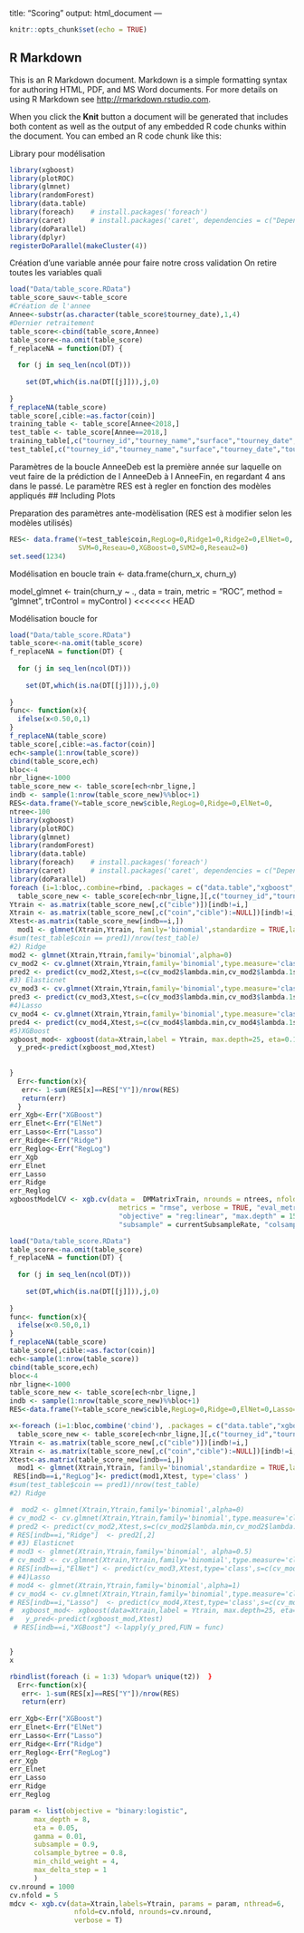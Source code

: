 title: "Scoring"
output: html_document
---

```{r setup, include=FALSE}
knitr::opts_chunk$set(echo = TRUE)
```

## R Markdown

This is an R Markdown document. Markdown is a simple formatting syntax for authoring HTML, PDF, and MS Word documents. For more details on using R Markdown see <http://rmarkdown.rstudio.com>.

When you click the **Knit** button a document will be generated that includes both content as well as the output of any embedded R code chunks within the document. You can embed an R code chunk like this:

Library pour modélisation
```{r}
library(xgboost)
library(plotROC)
library(glmnet)
library(randomForest)
library(data.table)
library(foreach)    # install.packages('foreach')
library(caret)      # install.packages('caret', dependencies = c("Depends", "Suggests"))
library(doParallel) 
library(dplyr)
registerDoParallel(makeCluster(4))
```

Création d'une variable année pour faire notre cross validation
On retire toutes les variables quali
```{r}
load("Data/table_score.RData")
table_score_sauv<-table_score
#Création de l'annee
Annee<-substr(as.character(table_score$tourney_date),1,4)
#Dernier retraitement 
table_score<-cbind(table_score,Annee)
table_score<-na.omit(table_score)
f_replaceNA = function(DT) {
  
  for (j in seq_len(ncol(DT)))
    
    set(DT,which(is.na(DT[[j]])),j,0)
  
}
f_replaceNA(table_score)
table_score[,cible:=as.factor(coin)]
training_table <- table_score[Annee<2018,]
test_table <- table_score[Annee==2018,]
training_table[,c("tourney_id","tourney_name","surface","tourney_date","tourney_level","match_num","round","round_num","p1_id","p1_name","p2_id","p2_name") := NULL]
test_table[,c("tourney_id","tourney_name","surface","tourney_date","tourney_level","match_num","round","round_num","p1_id","p1_name","p2_id","p2_name") := NULL]
```
Paramètres de la boucle AnneeDeb est la première année sur laquelle 
on veut faire de la prédiction de l AnneeDeb à l AnneeFin, en regardant 4
ans dans le passé.
Le paramètre RES est à regler en fonction des modèles appliqués
## Including Plots

Preparation des paramètres ante-modèlisation (RES est à modifier selon les modèles utilisés)
```{r}
RES<- data.frame(Y=test_table$coin,RegLog=0,Ridge1=0,Ridge2=0,ElNet=0,
                 SVM=0,Reseau=0,XGBoost=0,SVM2=0,Reseau2=0)
set.seed(1234)
```

Modélisation en boucle
train <- data.frame(churn_x, churn_y)

model_glmnet <- train(churn_y ~ ., data = train,
  metric = "ROC",
  method = "glmnet",
  trControl = myControl
)
<<<<<<< HEAD

Modélisation boucle for
```{r}
load("Data/table_score.RData")
table_score<-na.omit(table_score)
f_replaceNA = function(DT) {
  
  for (j in seq_len(ncol(DT)))
    
    set(DT,which(is.na(DT[[j]])),j,0)
  
}
func<- function(x){
  ifelse(x<0.50,0,1)
}
f_replaceNA(table_score)
table_score[,cible:=as.factor(coin)]
ech<-sample(1:nrow(table_score))
cbind(table_score,ech)
bloc<-4
nbr_ligne<-1000
table_score_new <- table_score[ech<nbr_ligne,]
indb <- sample(1:nrow(table_score_new)%%bloc+1)
RES<-data.frame(Y=table_score_new$cible,RegLog=0,Ridge=0,ElNet=0,                  Lasso=0, SVM=0,Reseau=0,XGBoost=0,SVM2=0,Reseau2=0)
ntree<-100
library(xgboost)
library(plotROC)
library(glmnet)
library(randomForest)
library(data.table)
library(foreach)    # install.packages('foreach')
library(caret)      # install.packages('caret', dependencies = c("Depends", "Suggests"))
library(doParallel) 
foreach (i=1:bloc,.combine=rbind, .packages = c("data.table","xgboost","plotROC","glmnet","randomForest","caret","e1071"))  %dopar% {
  table_score_new <- table_score[ech<nbr_ligne,][,c("tourney_id","tourney_name","surface","tourney_date","tourney_level","match_num","round","round_num","p1_id","p1_name","p2_id","p2_name") := NULL]
Ytrain <- as.matrix(table_score_new[,c("cible")])[indb!=i,]
Xtrain <- as.matrix(table_score_new[,c("coin","cible"):=NULL])[indb!=i,]
Xtest<-as.matrix(table_score_new[indb==i,])
  mod1 <- glmnet(Xtrain,Ytrain, family='binomial',standardize = TRUE,lambda=0, alpha=0) # <------------ Reg log
#sum(test_table$coin == pred1)/nrow(test_table)
#2) Ridge
mod2 <- glmnet(Xtrain,Ytrain,family='binomial',alpha=0)
cv_mod2 <- cv.glmnet(Xtrain,Ytrain,family='binomial',type.measure='class',nfolds=10,alpha=0,keep=TRUE)
pred2 <- predict(cv_mod2,Xtest,s=c(cv_mod2$lambda.min,cv_mod2$lambda.1se),type='class')
#3) Elasticnet
cv_mod3 <- cv.glmnet(Xtrain,Ytrain,family='binomial',type.measure='class',nfolds=10,alpha=0.5,foldid=cv_mod2$foldid) 
pred3 <- predict(cv_mod3,Xtest,s=c(cv_mod3$lambda.min,cv_mod3$lambda.1se),type='class')
#4)Lasso
cv_mod4 <- cv.glmnet(Xtrain,Ytrain,family='binomial',type.measure='class',nfolds=10,alpha=1,keep=TRUE)
pred4 <- predict(cv_mod4,Xtest,s=c(cv_mod4$lambda.min,cv_mod4$lambda.1se),type='class')
#5)XGBoost
xgboost_mod<- xgboost(data=Xtrain,label = Ytrain, max.depth=25, eta=0.1, nrounds=32,objective="binary:logistic")
  y_pred<-predict(xgboost_mod,Xtest)
  
  
}
  Err<-function(x){
   err<- 1-sum(RES[x]==RES["Y"])/nrow(RES)
   return(err)
  }
err_Xgb<-Err("XGBoost")
err_Elnet<-Err("ElNet")
err_Lasso<-Err("Lasso")
err_Ridge<-Err("Ridge")
err_Reglog<-Err("RegLog")
err_Xgb
err_Elnet
err_Lasso
err_Ridge
err_Reglog
xgboostModelCV <- xgb.cv(data =  DMMatrixTrain, nrounds = ntrees, nfold = 5, showsd = TRUE, 
                           metrics = "rmse", verbose = TRUE, "eval_metric" = "rmse",
                           "objective" = "reg:linear", "max.depth" = 15, "eta" = 2/ntrees,                               
                           "subsample" = currentSubsampleRate, "colsample_bytree" = currentColsampleRate)
```

```{r}
load("Data/table_score.RData")
table_score<-na.omit(table_score)
f_replaceNA = function(DT) {
  
  for (j in seq_len(ncol(DT)))
    
    set(DT,which(is.na(DT[[j]])),j,0)
  
}
func<- function(x){
  ifelse(x<0.50,0,1)
}
f_replaceNA(table_score)
table_score[,cible:=as.factor(coin)]
ech<-sample(1:nrow(table_score))
cbind(table_score,ech)
bloc<-4
nbr_ligne<-1000
table_score_new <- table_score[ech<nbr_ligne,]
indb <- sample(1:nrow(table_score_new)%%bloc+1)
RES<-data.frame(Y=table_score_new$cible,RegLog=0,Ridge=0,ElNet=0,Lasso=0, SVM=0,Reseau=0,XGBoost=0,SVM2=0,Reseau2=0)

x<-foreach (i=1:bloc,combine('cbind'), .packages = c("data.table","xgboost","plotROC","glmnet","randomForest","caret","e1071"))  %dopar% {
  table_score_new <- table_score[ech<nbr_ligne,][,c("tourney_id","tourney_name","surface","tourney_date","tourney_level","match_num","round","round_num","p1_id","p1_name","p2_id","p2_name") := NULL]
Ytrain <- as.matrix(table_score_new[,c("cible")])[indb!=i,]
Xtrain <- as.matrix(table_score_new[,c("coin","cible"):=NULL])[indb!=i,]
Xtest<-as.matrix(table_score_new[indb==i,])
  mod1 <- glmnet(Xtrain,Ytrain, family='binomial',standardize = TRUE,lambda=0, alpha=0) # <------------ Reg log
 RES[indb==i,"RegLog"]<- predict(mod1,Xtest, type='class' ) 
#sum(test_table$coin == pred1)/nrow(test_table)
#2) Ridge

#  mod2 <- glmnet(Xtrain,Ytrain,family='binomial',alpha=0)
# cv_mod2 <- cv.glmnet(Xtrain,Ytrain,family='binomial',type.measure='class',nfolds=10,alpha=0,keep=TRUE)
# pred2 <- predict(cv_mod2,Xtest,s=c(cv_mod2$lambda.min,cv_mod2$lambda.1se),type='class')
# RES[indb==i,"Ridge"]  <- pred2[,2]
# #3) Elasticnet
# mod3 <- glmnet(Xtrain,Ytrain,family='binomial', alpha=0.5)
# cv_mod3 <- cv.glmnet(Xtrain,Ytrain,family='binomial',type.measure='class',nfolds=10,alpha=0.5,foldid=cv_mod2$foldid) 
# RES[indb==i,"ElNet"] <- predict(cv_mod3,Xtest,type='class',s=c(cv_mod3$lambda.min))
# #4)Lasso
# mod4 <- glmnet(Xtrain,Ytrain,family='binomial',alpha=1)
# cv_mod4 <- cv.glmnet(Xtrain,Ytrain,family='binomial',type.measure='class',nfolds=10,alpha=1,keep=TRUE)
# RES[indb==i,"Lasso"]  <- predict(cv_mod4,Xtest,type='class',s=c(cv_mod4$lambda.min))
#  xgboost_mod<- xgboost(data=Xtrain,label = Ytrain, max.depth=25, eta=0.1, nrounds=32,objective="binary:logistic")
#   y_pred<-predict(xgboost_mod,Xtest)
 # RES[indb==i,"XGBoost"] <-lapply(y_pred,FUN = func)


}
x

rbindlist(foreach (i = 1:3) %dopar% unique(t2))  }
  Err<-function(x){
   err<- 1-sum(RES[x]==RES["Y"])/nrow(RES)
   return(err)
   
err_Xgb<-Err("XGBoost")
err_Elnet<-Err("ElNet")
err_Lasso<-Err("Lasso")
err_Ridge<-Err("Ridge")
err_Reglog<-Err("RegLog")
err_Xgb
err_Elnet
err_Lasso
err_Ridge
err_Reglog
```

```{r}
param <- list(objective = "binary:logistic",
      max_depth = 8,
      eta = 0.05,
      gamma = 0.01, 
      subsample = 0.9,
      colsample_bytree = 0.8, 
      min_child_weight = 4,
      max_delta_step = 1
      )
cv.nround = 1000
cv.nfold = 5
mdcv <- xgb.cv(data=Xtrain,labels=Ytrain, params = param, nthread=6, 
                nfold=cv.nfold, nrounds=cv.nround,
                verbose = T)
```